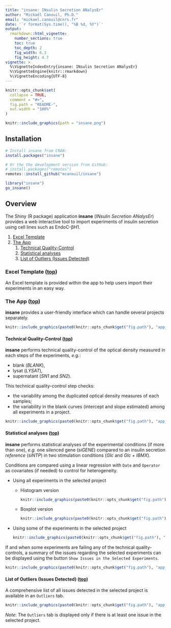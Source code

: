```yaml
---
title: "insane: INsulin Secretion ANalysEr"
author: "Mickaël Canouil, Ph.D."
email: "mickael.canouil@cnrs.fr"
date: '`r format(Sys.time(), "%B %d, %Y")`'
output: 
  rmarkdown::html_vignette:
    number_sections: true
    toc: true
    toc_depth: 2
    fig_width: 6.3
    fig_height: 4.7
vignette: >
  %\VignetteIndexEntry{insane: INsulin Secretion ANalysEr}
  %\VignetteEngine{knitr::rmarkdown}
  %\VignetteEncoding{UTF-8}
---
```


```r
knitr::opts_chunk$set(
  collapse = TRUE,
  comment = "#>",
  fig.path = "README-",
  out.width = "100%"
)
```

```r
knitr::include_graphics(path = "insane.png")
```

## Installation

```r
# Install insane from CRAN:
install.packages("insane")

# Or the the development version from GitHub:
# install.packages("remotes")
remotes::install_github("mcanouil/insane")
```

```r
library("insane")
go_insane()
```


## Overview

The Shiny (R package) application __insane__ (*INsulin Secretion ANalysEr*) provides a web interactive tool to import experiments of insulin secretion using cell lines such as EndoC-βH1.

1. [Excel Template](#excel-template-top)  
2. [The App](#the-app-top)  
    1. [Technical Quality-Control](#technical-quality-control-top)  
    2. [Statistical analyses](#statistical-analyses-top)  
    3. [List of Outliers (Issues Detected)](#list-of-outliers-issues-detected-top)

### Excel Template ([top](#overview))

An Excel template is provided within the app to help users import their experiments in an easy way.

### The App ([top](#overview))

__insane__ provides a user-friendly interface which can handle several projects separately.

```r
knitr::include_graphics(paste0(knitr::opts_chunk$get("fig.path"), "app_001.png"))
```

#### Technical Quality-Control ([top](#overview))

__insane__ performs technical quality-control of the optical density measured in each steps of the experiments, *e.g.*:

* blank (*BLANK*), 
* lysat (*LYSAT*), 
* supernatant (*SN1* and *SN2*).  

This technical quality-control step checks:

* the variability among the duplicated optical density measures of each samples;
* the variability in the blank curves (intercept and slope estimated) among all experiments in a project.

```r
knitr::include_graphics(paste0(knitr::opts_chunk$get("fig.path"), "app_002.png"))
```

#### Statistical analyses ([top](#overview))

__insane__ performs statistical analyses of the experimental conditions (if more than one), *e.g.* one silenced gene (*siGENE*) compared to an insulin secretion *reference* (*siNTP*) in two stimulation conditions (*Glc* and *Glc + IBMX*).

Conditions are compared using a linear regression with `Date` and `Operator` as covariates (if needed) to control for heterogeneity.

* Using all experiments in the selected project

    * Histogram version
    
        ```r
        knitr::include_graphics(paste0(knitr::opts_chunk$get("fig.path"), "app_003.png"))
        ```

    * Boxplot version
    
        ```r
        knitr::include_graphics(paste0(knitr::opts_chunk$get("fig.path"), "app_004.png"))
        ```

* Using some of the experiments in the selected project

    ```r
    knitr::include_graphics(paste0(knitr::opts_chunk$get("fig.path"), "app_005.png"))
    ```

If and when some experiments are failing any of the technical quality-controls, a summary of the issues regarding the selected experiments can be displayed using the button `Show Issues in the Selected Experiments`.

```r
knitr::include_graphics(paste0(knitr::opts_chunk$get("fig.path"), "app_006.png"))
```


#### List of Outliers (Issues Detected) ([top](#overview))

A comprehensive list of all issues detected in the selected project is available in an `Outliers` tab.

```r
knitr::include_graphics(paste0(knitr::opts_chunk$get("fig.path"), "app_007.png"))
```

*Note*: The `Outliers` tab is displayed only if there is at least one issue in the selected project.
